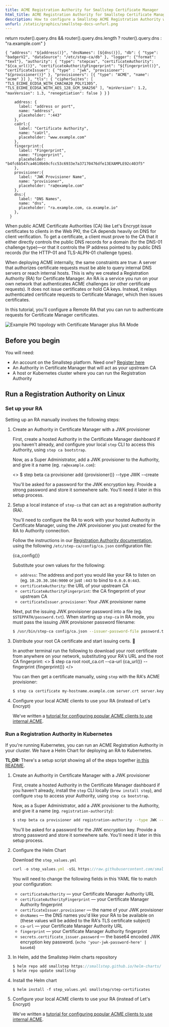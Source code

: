 ```yaml
---
title: ACME Registration Authority for Smallstep Certificate Manager
html_title: ACME Registration Authority for Smallstep Certificate Manager
description: How to configure a Smallstep ACME Registration Authority with Certificate Manager.
unfurl: /static/graphics/smallstep-docs-unfurl.png
---
```




  return router().query.dns && router().query.dns.length ? router().query.dns : "ra.example.com"
}

  `{
      "address": "${address()}",
      "dnsNames": [${dns()}],
      "db": {
        "type": "badgerV2",
        "dataSource": "/etc/step-ca/db"
      },
      "logger": {"format": "text"},
      "authority": {
        "type": "stepcas",
        "certificateAuthority": "${ca_url()}",
        "certificateAuthorityFingerprint": "${fingerprint()}",
        "certificateIssuer": {
          "type" : "jwk",
          "provisioner": "${provisioner()}"
        },
        "provisioners": [{
          "type": "ACME",
          "name": "acme"
        }]
      },
      "tls": {
        "cipherSuites": [
          "TLS_ECDHE_ECDSA_WITH_CHACHA20_POLY1305",
          "TLS_ECDHE_ECDSA_WITH_AES_128_GCM_SHA256"
        ],
        "minVersion": 1.2,
        "maxVersion": 1.3,
        "renegotiation": false
      }
    }`
)

        address: {
          label: "address or port",
          name: "address",
          placeholder: ":443"
        },
        caUrl:{
          label: "Certificate Authority",
          name: "caUrl",
          placeholder: "www.example.com"
        },
        fingerprint:{
          label: "Fingerprint",
          name: "fingerprint",
          placeholder: "b4fc6b547ca4610b69cfcc53c6933e7a37170476dfe13EXAMPLE92c403f5"
        },
        provisioner:{
          label: "JWK Provisioner Name",
          name: "provisioner",
          placeholder: "ra@example.com"
        },
        dns:{
          label: "DNS Names",
          name: "dns",
          placeholder: "ra.example.com, ca.example.io"
        },
      }


When public ACME Certificate Authorities (CA) like Let's Encrypt issue certificates to clients in the Web PKI, the CA depends heavily on DNS for client verification. To get a certificate, a client must prove to the CA that it either directly controls the public DNS records for a domain (for the DNS-01 challenge type)—or that it controls the IP address pointed to by public DNS records (for the HTTP-01 and TLS-ALPN-01 challenge types).

When deploying ACME internally, the same constraints are true: A server that authorizes certificate requests must be able to query internal DNS servers or reach internal hosts. This is why we created a Registration Authority (RA) for Certificate Manager. An RA is a service you run on your own network that authenticates ACME challenges (or other certificate requests). It does not issue certificates or hold CA keys. Instead, it relays authenticated certificate requests to Certificate Manager, which then issues certificates.

In this tutorial, you'll configure a Remote RA that you can run to authenticate requests for Certificate Manager certificates.

![Example PKI topology with Certificate Manager plus RA Mode](/static/graphics/certificate_manager_ra_mode.png)

## Before you begin

You will need:

- An account on the Smallstep platform. Need one? [Register here](https://info.smallstep.com/certificate-manager-early-access-mvp/)
- An Authority in Certificate Manager that will act as your upstream CA
- A host or Kubernetes cluster where you can run the Registration Authority
<DnyamicDocForm
  formFields={formFields}
  baseUrl="/docs/registration-authorities/acme-for-certificate-manager"
  title="Use this form to pre-fill some of the example commands"
/>

## Run a Registration Authority on Linux

### Set up your RA

Setting up an RA manually involves the following steps:

1. Create an Authority in Certificate Manager with a JWK provisioner

    First, create a hosted Authority in the Certificate Manager dashboard if you haven't already, and configure your local `step` CLI to access this Authority, using `step ca bootstrap`.

    Now, as a Super Administrator, add a JWK provisioner to the Authority, and give it a name (eg. `ra@example.com`):

    <CodeBlock language="shell-session" copyText={ca_config()}>
      <> $ step beta ca provisioner add {provisioner()} --type JWK --create</>
    </CodeBlock>

    You'll be asked for a password for the JWK encryption key. Provide a strong password and store it somewhere safe. You'll need it later in this setup process.

2. Setup a local instance of `step-ca` that can act as a registration authority (RA).

    You'll need to configure the RA to work with your hosted Authority in Certificate Manager, using the JWK provisioner you just created for the RA to Authority connection.

    Follow the instructions in our [Registration Authority documentation](https://smallstep.com/docs/step-ca/configuration#registration-authority-ra-mode), using the following `/etc/step-ca/config/ca.json` configuration file:
    
      <CodeBlock language="shell-session" copyText={ca_config()}>
      {ca_config()}
      </CodeBlock>

    Substitute your own values for the following:

    - `address`: The address and port you would like your RA to listen on (eg. `10.20.30.104:9000` or just `:443` to bind to `0.0.0.0:443`.
    - `certificateAuthority`: the URL of your upstream CA
    - `certificateAuthorityFingerprint`: the CA fingerprint of your upstream CA
    - `certificateIssuer.provisioner`: Your JWK provisioner name

    Next, put the issuing JWK provisioner password into a file (eg. `$STEPPATH/password.txt`). When starting up `step-ca` in RA mode, you must pass the issuing JWK provisioner password filename:

    ```bash
    $ /usr/bin/step-ca config/ca.json --issuer-password-file password.txt
    ```

3. Distribute your root CA certificate and start issuing certs. 🥳

    In another terminal run the following to download your root certificate from anywhere on your network, substituting your RA's URL and the root CA fingerprint:
    <CodeBlock language="shell-session" copyText="step certificate inspect server.crt">
      <>
      $ step ca root root_ca.crt --ca-url {ca_url()} --fingerprint {fingerprint()}
      </>
    </CodeBlock>

    You can then get a certificate manually, using `step` with the RA's ACME provisioner:

    ```bash
    $ step ca certificate my-hostname.example.com server.crt server.key
    ```

4. Configure your local ACME clients to use your RA (instead of Let's Encrypt)

    We've written a [tutorial for configuring popular ACME clients to use internal ACME](https://smallstep.com/docs/tutorials/acme-protocol-acme-clients).

### Run a Registration Authority in Kubernetes

If you're running Kubernetes, you can run an ACME Registration Authority in your cluster. We have a Helm Chart for deploying an RA to Kubernetes. 

**TL;DR:** There's a setup script showing all of the steps together [in this README](https://github.com/smallstep/helm-charts/tree/master/step-certificates/examples).

1. Create an Authority in Certificate Manager with a JWK provisioner

    First, create a hosted Authority in the Certificate Manager dashboard if you haven't already, install the `step` CLI locally (`brew install step`), and configure `step` to access your Authority, using `step ca bootstrap`.

    Now, as a Super Administrator, add a JWK provisioner to the Authority, and give it a name (eg. `registration-authority`):

    ```bash
    $ step beta ca provisioner add registration-authority --type JWK --create
    ```

    You'll be asked for a password for the JWK encryption key. Provide a strong password and store it somewhere safe. You'll need it later in this setup process.

2. Configure the Helm Chart

    Download the `step_values.yml`

    ```jsx
    curl -o step_values.yml -sSL https://raw.githubusercontent.com/smallstep/helm-charts/master/step-certificates/examples/registration_authority/values.yml
    ```

    You will need to change the following fields in this YAML file to match your configuration:

    - `certificateAuthority` — your Certificate Manager Authority URL
    - `certificateAuthorityFingerprint` — your Certificate Manager Authority fingerprint
    - `certificateIssuer.provisioner` — the name of your JWK provisioner
    - `dnsNames` — the DNS names you'd like your RA to be available on (these values will be added to the RA's TLS certificate subject)
    - `ca-url` — your Certificate Manager Authority URL
    - `fingerprint` — your Certificate Manager Authority fingerprint
    - `secrets.certificate_issuer.password` — the base64 encoded JWK encryption key password.  (`echo 'your-jwk-password-here' | base64`)
3. In Helm, add the Smallstep Helm charts repository

    ```jsx
    $ helm repo add smallstep https://smallstep.github.io/helm-charts/
    $ helm repo update smallstep
    ```

4. Install the Helm chart

    ```
    $ helm install -f step_values.yml smallstep/step-certificates
    ```

5. Configure your local ACME clients to use your RA (instead of Let's Encrypt)

    We've written a [tutorial for configuring popular ACME clients to use internal ACME](https://smallstep.com/docs/tutorials/acme-protocol-acme-clients).
